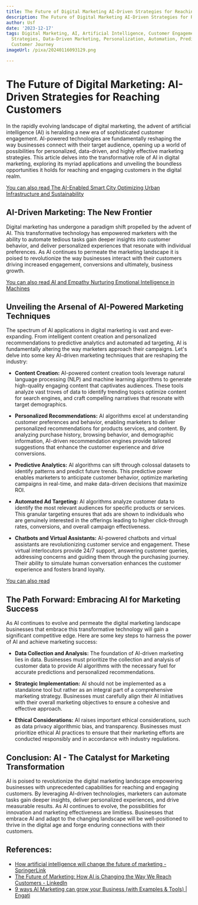 ```yaml
---
title: The Future of Digital Marketing AI-Driven Strategies for Reaching Customers
description: The Future of Digital Marketing AI-Driven Strategies for Reaching Customers
author: Usf
date: '2023-12-17'
tags: Digital Marketing, AI, Artificial Intelligence, Customer Engagement, Marketing
  Strategies, Data-Driven Marketing, Personalization, Automation, Predictive Analytics,
  Customer Journey
imageUrl: /pixa/20240116093129.png

---
```

# **The Future of Digital Marketing: AI-Driven Strategies for Reaching  Customers**

In the rapidly evolving landscape  of digital marketing, the advent of artificial intelligence (AI) is heralding a new era of sophisticated customer engagement. AI-powered technologies are fundamentally  reshaping the way businesses connect with their target audience, opening up a world of possibilities for personalized, data-driven,  and highly effective marketing strategies. This article delves into the transformative role of AI in digital marketing, exploring its  myriad applications  and unveiling  the boundless opportunities it holds  for reaching and engaging customers in the digital  realm.

[You can  also read The AI-Enabled Smart City Optimizing Urban Infrastructure and Sustainability](The%20AI-Enabled%20Smart%20City%20Optimizing%20Urban%20Infrastructure%20and%20Sustainability)


## **AI-Driven Marketing: The New Frontier**

Digital marketing has undergone a paradigm shift propelled by the advent of AI. This transformative technology has empowered marketers with the  ability to automate tedious tasks gain deeper insights  into  customer behavior, and deliver  personalized experiences that resonate with individual preferences. As AI continues to permeate the marketing landscape it is poised to revolutionize the way businesses interact with their customers  driving increased  engagement, conversions and ultimately, business growth.

[You can also read  AI  and Empathy Nurturing Emotional Intelligence in  Machines](AI%20and%20Empathy%20Nurturing%20Emotional%20Intelligence%20in%20Machines)


##  **Unveiling the Arsenal of AI-Powered Marketing Techniques**

The spectrum of  AI applications  in digital marketing is vast and ever-expanding. From intelligent content creation and personalized recommendations to predictive  analytics and automated ad targeting, AI is  fundamentally altering the way  marketers approach their campaigns. Let's delve into some key AI-driven marketing techniques that are reshaping the industry:

- **Content Creation:**
  AI-powered content creation tools leverage natural language processing (NLP) and machine learning algorithms to generate high-quality engaging  content that captivates audiences. These tools analyze vast troves of data to identify trending topics optimize  content for search  engines, and craft compelling narratives that  resonate with target demographics.

- **Personalized Recommendations:**
   AI algorithms  excel at understanding customer preferences and behavior, enabling marketers to deliver personalized recommendations for  products services, and content. By analyzing  purchase history, browsing behavior,  and  demographic information, AI-driven recommendation engines provide tailored  suggestions that enhance the customer  experience and drive conversions.

- **Predictive Analytics:**
  AI algorithms can sift through colossal  datasets to identify patterns  and predict future trends. This predictive power enables marketers to anticipate customer behavior, optimize marketing campaigns in real-time, and make data-driven decisions  that maximize ROI.

- **Automated Ad  Targeting:**
  AI algorithms analyze customer data to identify the most relevant audiences for specific products or services. This granular targeting ensures that ads are shown to individuals who are genuinely interested in the offerings leading to higher click-through rates, conversions, and  overall campaign effectiveness.

-  **Chatbots and Virtual Assistants:**
  AI-powered chatbots and virtual assistants are revolutionizing customer service and engagement. These virtual interlocutors  provide 24/7 support,  answering customer queries, addressing concerns and guiding them  through the purchasing journey. Their  ability to simulate human conversation enhances the customer experience and fosters brand  loyalty.

[You can also read ]()


## **The Path Forward: Embracing AI for Marketing Success**

As AI continues to evolve and permeate the digital marketing landscape businesses that embrace this transformative  technology will gain a significant competitive edge. Here are some key steps to harness the  power of AI and achieve marketing success:

- **Data  Collection and Analysis:**
  The foundation of AI-driven marketing  lies in data. Businesses must prioritize  the  collection and analysis of customer data to provide AI algorithms with the  necessary fuel for accurate predictions and personalized recommendations.

- **Strategic Implementation:**
  AI should not be implemented as a standalone tool but rather as an integral part of a comprehensive marketing strategy. Businesses must carefully align their AI initiatives with their overall marketing objectives to ensure a cohesive and effective approach.

- **Ethical Considerations:**
   AI raises important ethical considerations, such as data privacy algorithmic bias, and transparency. Businesses must prioritize ethical AI  practices to ensure that their marketing efforts are conducted responsibly and in accordance with  industry regulations.

## **Conclusion:  AI  - The Catalyst for Marketing Transformation**

AI is poised to revolutionize  the digital  marketing landscape empowering businesses with unprecedented  capabilities for reaching and engaging customers. By  leveraging AI-driven technologies, marketers can  automate tasks gain deeper insights,  deliver personalized experiences, and drive measurable  results. As AI continues to evolve, the possibilities for innovation and marketing effectiveness are limitless. Businesses  that embrace AI and adapt to the  changing landscape will be  well-positioned to thrive in the digital age and forge enduring connections with  their customers.

## References:
- [How artificial intelligence will change the future of marketing - SpringerLink](https://link.springer.com/article/10.1007/s11747-019-00696-0)
- [The Future of Marketing: How AI is Changing the Way We Reach Customers - LinkedIn](https://www.linkedin.com/pulse/future-marketing-how-ai-changing-way-we-reach-customers-jeffrey-sun?utm_source=rss&utm_campaign=articles_sitemaps)
- [9 ways AI Marketing can grow your Business (with Examples & Tools) | Engati](https://www.engati.com/blog/8-ways-ai-will-change-the-future-of-marketing)
